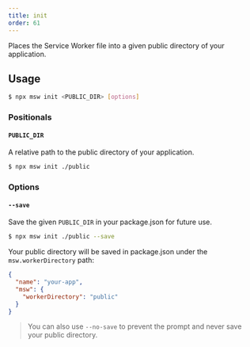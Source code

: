 ```yaml
---
title: init
order: 61
---
```


Places the Service Worker file into a given public directory of your application.

## Usage

```bash
$ npx msw init <PUBLIC_DIR> [options]
```

### Positionals

#### `PUBLIC_DIR`

A relative path to the public directory of your application.

```bash
$ npx msw init ./public
```

### Options

#### `--save`

Save the given `PUBLIC_DIR` in your package.json for future use.

```bash
$ npx msw init ./public --save
```

Your public directory will be saved in package.json under the `msw.workerDirectory` path:

```json
{
  "name": "your-app",
  "msw": {
    "workerDirectory": "public"
  }
}
```

> You can also use `--no-save` to prevent the prompt and never save your public directory.


<PublicDirSnippet />
